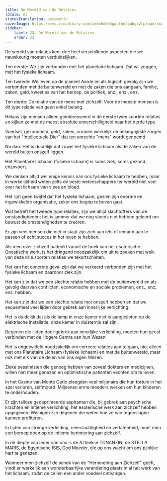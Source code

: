 ```yaml
---
title: De Wereld van de Relaties
locale: nl
statusTranslation: automatic
coverImage: https://res.cloudinary.com/xmfm6mhw3gwctndtcubgx2rptnae/image/upload/v1740468922/small_cover_tratado_de_psicologia_revolucionaria_a4c0dca4e0.webp
sidebar:
    label: 23. De Wereld van de Relaties
    order: 23
---
```

De wereld van relaties kent drie heel verschillende aspecten die we nauwkeurig moeten verduidelijken.

Ten eerste: We zijn verbonden met het planetaire lichaam. Dat wil zeggen, met het fysieke lichaam.

Ten tweede: We leven op de planeet Aarde en als logisch gevolg zijn we verbonden met de buitenwereld en met de zaken die ons aangaan, familie, zaken, geld, kwesties van het beroep, de politiek, enz., enz., enz.

Ten derde: De relatie van de mens met zichzelf. Voor de meeste mensen is dit type relatie van geen enkel belang.

Helaas zijn mensen alleen geïnteresseerd in de eerste twee soorten relaties en kijken ze met de meest absolute onverschilligheid naar het derde type.

Voedsel, gezondheid, geld, zaken, vormen werkelijk de belangrijkste zorgen van het "Intellectuele Dier" dat ten onrechte "mens" wordt genoemd.

Nu dan: Het is duidelijk dat zowel het fysieke lichaam als de zaken van de wereld buiten onszelf liggen.

Het Planetaire Lichaam (fysieke lichaam) is soms ziek, soms gezond, enzovoort.

We denken altijd wel enige kennis van ons fysieke lichaam te hebben, maar in werkelijkheid weten zelfs de beste wetenschappers ter wereld niet veel over het lichaam van vlees en bloed.

Het lijdt geen twijfel dat het fysieke lichaam, gezien zijn enorme en ingewikkelde organisatie, zeker ons begrip te boven gaat.

Wat betreft het tweede type relaties, zijn we altijd slachtoffers van de omstandigheden; het is jammer dat we nog steeds niet hebben geleerd om bewust de omstandigheden te creëren.

Er zijn veel mensen die niet in staat zijn zich aan iets of iemand aan te passen of echt succes in het leven te hebben.

Als men over zichzelf nadenkt vanuit de hoek van het esoterische Gnostische werk, is het dringend noodzakelijk om uit te zoeken met welk van deze drie soorten relaties we tekortschieten.

Het kan het concrete geval zijn dat we verkeerd verbonden zijn met het fysieke lichaam en daardoor ziek zijn.

Het kan zijn dat we een slechte relatie hebben met de buitenwereld en als gevolg daarvan conflicten, economische en sociale problemen, enz., enz., enz. hebben.

Het kan zijn dat we een slechte relatie met onszelf hebben en dat we sequentieel veel lijden door gebrek aan innerlijke verlichting.

Het is duidelijk dat als de lamp in onze kamer niet is aangesloten op de elektrische installatie, onze kamer in duisternis zal zijn.

Degenen die lijden door gebrek aan innerlijke verlichting, moeten hun geest verbinden met de Hogere Centra van hun Wezen.

Het is ongetwijfeld noodzakelijk om correcte relaties aan te gaan, niet alleen met ons Planetaire Lichaam (fysieke lichaam) en met de buitenwereld, maar ook met elk van de delen van ons eigen Wezen.

Zieke pessimisten die genoeg hebben van zoveel dokters en medicijnen, willen niet meer genezen en optimistische patiënten vechten om te leven.

In het Casino van Monte Carlo pleegden veel miljonairs die hun fortuin in het spel verloren, zelfmoord. Miljoenen arme moeders werken om hun kinderen te onderhouden.

Er zijn talloze gedeprimeerde aspiranten die, bij gebrek aan psychische krachten en intieme verlichting, het esoterische werk aan zichzelf hebben opgegeven. Weinigen zijn degenen die weten hoe ze van tegenslagen kunnen profiteren.

In tijden van strenge verleiding, neerslachtigheid en verlatenheid, moet men een beroep doen op de intieme herinnering aan zichzelf.

In de diepte van ieder van ons is de Azteekse TONANZIN, de STELLA MARIS, de Egyptische ISIS, God Moeder, die op ons wacht om ons pijnlijke hart te genezen.

Wanneer men zichzelf de schok van de "Herinnering aan Zichzelf" geeft, vindt er werkelijk een wonderbaarlijke verandering plaats in al het werk van het lichaam, zodat de cellen een ander voedsel ontvangen.

